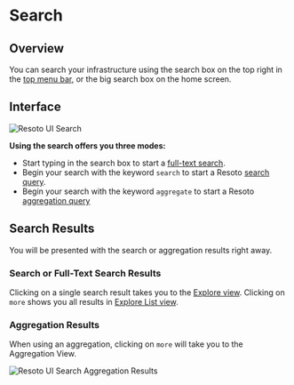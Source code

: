 # Search

## Overview

You can search your infrastructure using the search box on the top right in the [top menu bar](./index.mdx#top-menu-bar), or the big search box on the home screen.

## Interface

![Resoto UI Search](./img/resoto-ui-search.png)

**Using the search offers you three modes:**

- Start typing in the search box to start a [full-text search](../search/full-text.mdx).
- Begin your search with the keyword `search` to start a Resoto [search query](../search/index.mdx).
- Begin your search with the keyword `aggregate` to start a Resoto [aggregation query](../search/aggregation.mdx)

## Search Results

You will be presented with the search or aggregation results right away.

### Search or Full-Text Search Results

Clicking on a single search result takes you to the [Explore view](./explore.mdx). Clicking on `more` shows you all results in [Explore List view](./explore.mdx#list-view).

### Aggregation Results

When using an aggregation, clicking on `more` will take you to the Aggregation View.

![Resoto UI Search Aggregation Results](./img/resoto-ui-search-aggregate.jpg)
